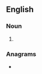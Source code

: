 ==English==

===Noun===
{{head|en|noun plural form}}

# {{plural of|regolith|lang=en}}

===Anagrams===
* {{l|en|ghostlier}}